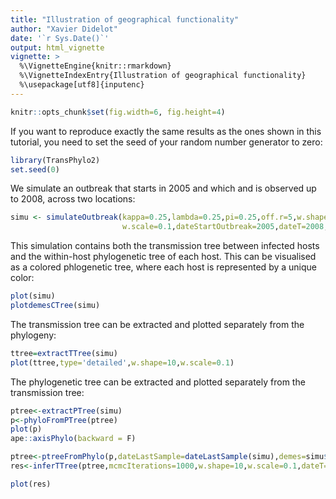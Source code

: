 ```yaml
---
title: "Illustration of geographical functionality"
author: "Xavier Didelot"
date: '`r Sys.Date()`'
output: html_vignette
vignette: >
  %\VignetteEngine{knitr::rmarkdown}
  %\VignetteIndexEntry{Illustration of geographical functionality}
  %\usepackage[utf8]{inputenc}
---
```

```r
knitr::opts_chunk$set(fig.width=6, fig.height=4) 
```

If you want to reproduce exactly the same results as the ones shown in this tutorial, you need to set the seed of your random number generator to zero:
```r
library(TransPhylo2)
set.seed(0)
```

We simulate an outbreak that starts in 2005 and which and is observed up to 2008, across two locations:

```r
simu <- simulateOutbreak(kappa=0.25,lambda=0.25,pi=0.25,off.r=5,w.shape=10,
                         w.scale=0.1,dateStartOutbreak=2005,dateT=2008,ndemes=2,rho=0.8)
```

This simulation contains both the transmission tree between infected hosts and the within-host phylogenetic tree of each host. This can be visualised as a colored phlogenetic tree, where each host is represented by a unique color:

```r
plot(simu)
plotdemesCTree(simu)
```

The transmission tree can be extracted and plotted separately from the phylogeny:


```r
ttree=extractTTree(simu)
plot(ttree,type='detailed',w.shape=10,w.scale=0.1)
```

The phylogenetic tree can be extracted and plotted separately from the transmission tree:

```r
ptree<-extractPTree(simu)
p<-phyloFromPTree(ptree)
plot(p)
ape::axisPhylo(backward = F)
```


```r
ptree<-ptreeFromPhylo(p,dateLastSample=dateLastSample(simu),demes=simu$demes)
res<-inferTTree(ptree,mcmcIterations=1000,w.shape=10,w.scale=0.1,dateT=2008,update.rho=T)
```

```r
plot(res)
```
